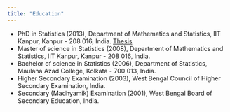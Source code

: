 ```yaml
---
title: "Education"
---
```


* PhD in Statistics (2013), Department of Mathematics and Statistics, IIT
  Kanpur, Kanpur - 208 016, India. [Thesis](thesis.pdf){target="_blank"}
* Master of science in Statistics (2008), Department of Mathematics and
  Statistics, IIT Kanpur, Kanpur - 208 016, India.
* Bachelor of science in Statistics (2006), Department of Statistics,
  Maulana Azad College, Kolkata - 700 013, India.
* Higher Secondary Examination (2003), West Bengal Council of Higher
  Secondary Examination, India.
* Secondary (Madhyamik) Examination (2001), West Bengal Board of Secondary
  Education, India.
